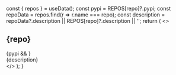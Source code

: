 

  const { repos } = useData();
  const pypi = REPOS[repo]?.pypi;
  const repoData = repos.find(r => r.name === repo);
  const description = repoData?.description || REPOS[repo]?.description || '';
  return (
    <>
      <h2>{repo}</h2>
      {pypi && <PypiBadge pypiName={pypi} />}
      <div>
        {description}
      </div>
    </>
  );
}
